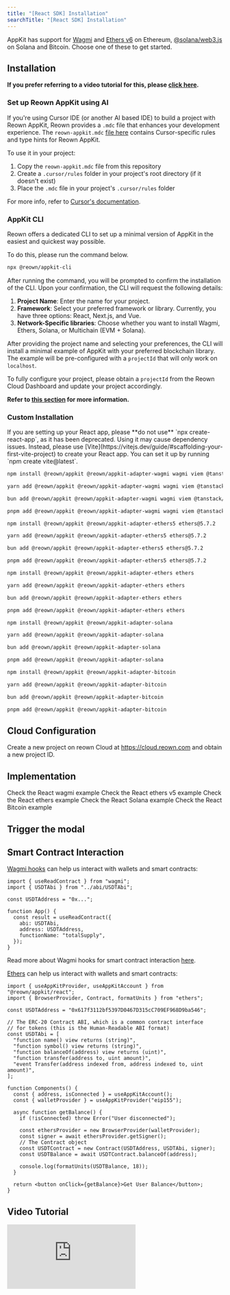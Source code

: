 ```yaml
---
title: "[React SDK] Installation"
searchTitle: "[React SDK] Installation"
---
```








AppKit has support for [Wagmi](https://wagmi.sh/) and [Ethers v6](https://docs.ethers.org/v6/) on Ethereum, [@solana/web3.js](https://solana-labs.github.io/solana-web3.js/) on Solana and Bitcoin.
Choose one of these to get started.

## Installation

**If you prefer referring to a video tutorial for this, please [click here](#video-tutorial).**

### Set up Reown AppKit using AI

If you're using Cursor IDE (or another AI based IDE) to build a project with Reown AppKit, Reown provides a `.mdc` file that enhances your development experience. The `reown-appkit.mdc` [file here](https://github.com/reown-com/reown-docs/blob/main/reown-appkit.mdc) contains Cursor-specific rules and type hints for Reown AppKit.

To use it in your project:

1. Copy the `reown-appkit.mdc` file from this repository
2. Create a `.cursor/rules` folder in your project's root directory (if it doesn't exist)
3. Place the `.mdc` file in your project's `.cursor/rules` folder

For more info, refer to [Cursor's documentation](https://docs.cursor.com/context/rules#project-rules).

### AppKit CLI

Reown offers a dedicated CLI to set up a minimal version of AppKit in the easiest and quickest way possible.

To do this, please run the command below.

```bash
npx @reown/appkit-cli
```

After running the command, you will be prompted to confirm the installation of the CLI. Upon your confirmation, the CLI will request the following details:

1. **Project Name**: Enter the name for your project.
2. **Framework**: Select your preferred framework or library. Currently, you have three options: React, Next.js, and Vue.
3. **Network-Specific libraries**: Choose whether you want to install Wagmi, Ethers, Solana, or Multichain (EVM + Solana).

After providing the project name and selecting your preferences, the CLI will install a minimal example of AppKit with your preferred blockchain library. The example will be pre-configured with a `projectId` that will only work on `localhost`.

To fully configure your project, please obtain a `projectId` from the Reown Cloud Dashboard and update your project accordingly.

**Refer to [this section](#cloud-configuration) for more information.**

### Custom Installation

<Warning>
  If you are setting up your React app, please **do not use** `npx
  create-react-app`, as it has been deprecated. Using it may cause dependency
  issues. Instead, please use
  [Vite](https://vitejs.dev/guide/#scaffolding-your-first-vite-project) to
  create your React app. You can set it up by running `npm create vite@latest`.
</Warning>

<Tabs>
<Tab title="Wagmi">

<CodeGroup>

```bash npm
npm install @reown/appkit @reown/appkit-adapter-wagmi wagmi viem @tanstack/react-query
```

```bash Yarn
yarn add @reown/appkit @reown/appkit-adapter-wagmi wagmi viem @tanstack/react-query
```

```bash Bun
bun add @reown/appkit @reown/appkit-adapter-wagmi wagmi viem @tanstack/react-query
```

```bash pnpm
pnpm add @reown/appkit @reown/appkit-adapter-wagmi wagmi viem @tanstack/react-query
```

</CodeGroup>

</Tab>
<Tab title="Ethers v5">

<CodeGroup>

```bash npm
npm install @reown/appkit @reown/appkit-adapter-ethers5 ethers@5.7.2
```

```bash Yarn
yarn add @reown/appkit @reown/appkit-adapter-ethers5 ethers@5.7.2
```

```bash Bun
bun add @reown/appkit @reown/appkit-adapter-ethers5 ethers@5.7.2
```

```bash pnpm
pnpm add @reown/appkit @reown/appkit-adapter-ethers5 ethers@5.7.2
```

</CodeGroup>

</Tab>
<Tab title="Ethers">

<CodeGroup>

```bash npm
npm install @reown/appkit @reown/appkit-adapter-ethers ethers
```

```bash Yarn
yarn add @reown/appkit @reown/appkit-adapter-ethers ethers
```

```bash Bun
bun add @reown/appkit @reown/appkit-adapter-ethers ethers
```

```bash pnpm
pnpm add @reown/appkit @reown/appkit-adapter-ethers ethers
```

</CodeGroup>

</Tab>
<Tab title="Solana">

<CodeGroup>

```bash npm
npm install @reown/appkit @reown/appkit-adapter-solana
```

```bash Yarn
yarn add @reown/appkit @reown/appkit-adapter-solana
```

```bash Bun
bun add @reown/appkit @reown/appkit-adapter-solana
```

```bash pnpm
pnpm add @reown/appkit @reown/appkit-adapter-solana
```

</CodeGroup>

</Tab>
<Tab title="Bitcoin">

<CodeGroup>

```bash npm
npm install @reown/appkit @reown/appkit-adapter-bitcoin
```

```bash Yarn
yarn add @reown/appkit @reown/appkit-adapter-bitcoin
```

```bash Bun
bun add @reown/appkit @reown/appkit-adapter-bitcoin
```

```bash pnpm
pnpm add @reown/appkit @reown/appkit-adapter-bitcoin
```

</CodeGroup>

</Tab>
</Tabs>

## Cloud Configuration

Create a new project on reown Cloud at https://cloud.reown.com and obtain a new project ID.

<CloudBanner />

## Implementation

<Tabs>
<Tab title="Wagmi">
<Card title="wagmi Example" icon="github" href="https://github.com/reown-com/appkit-web-examples/tree/main/react/react-wagmi">
Check the React wagmi example
</Card>

<WagmiImplementation />

</Tab>
<Tab title="Ethers v5">
<Card title="Ethers v5 Example" icon="github" href="https://github.com/reown-com/appkit-web-examples/tree/main/react/react-ethers5">
Check the React ethers v5 example
</Card>

<Ethers5Implementation />

</Tab>
<Tab title="Ethers">
<Card title="Ethers Example" icon="github" href="https://github.com/reown-com/appkit-web-examples/tree/main/react/react-ethers">
Check the React ethers example
</Card>

<EthersImplementation />

</Tab>
<Tab title="Solana">
<Card title="Solana Example" icon="github" href="https://github.com/reown-com/appkit-web-examples/tree/main/react/react-solana">
Check the React Solana example
</Card>

<SolanaImplementation />

</Tab>
<Tab title="Bitcoin">
<Card title="Bitcoin Example" icon="github" href="https://github.com/reown-com/appkit-web-examples/tree/main/react/react-bitcoin">
Check the React Bitcoin example
</Card>

<BitcoinImplementation />

</Tab>
</Tabs>

## Trigger the modal

<Tabs>
<Tab title="Wagmi">

<WagmiModal />

</Tab>
<Tab title="Ethers v5">

<Ethers5Modal />

</Tab>
<Tab title="Ethers">

<EthersModal />

</Tab>
<Tab title="Solana">

<SolanaModal />

</Tab>
<Tab title="Bitcoin">

<BitcoinModal />

</Tab>
</Tabs>

## Smart Contract Interaction

<Tabs>
<Tab title="Wagmi">

[Wagmi hooks](https://wagmi.sh/react/api/hooks/useReadContract) can help us interact with wallets and smart contracts:

```tsx
import { useReadContract } from "wagmi";
import { USDTAbi } from "../abi/USDTAbi";

const USDTAddress = "0x...";

function App() {
  const result = useReadContract({
    abi: USDTAbi,
    address: USDTAddress,
    functionName: "totalSupply",
  });
}
```

Read more about Wagmi hooks for smart contract interaction [here](https://wagmi.sh/react/hooks/useReadContract).

</Tab>
<Tab title="Ethers">

[Ethers](https://docs.ethers.org/v6/) can help us interact with wallets and smart contracts:

```tsx
import { useAppKitProvider, useAppKitAccount } from "@reown/appkit/react";
import { BrowserProvider, Contract, formatUnits } from "ethers";

const USDTAddress = "0x617f3112bf5397D0467D315cC709EF968D9ba546";

// The ERC-20 Contract ABI, which is a common contract interface
// for tokens (this is the Human-Readable ABI format)
const USDTAbi = [
  "function name() view returns (string)",
  "function symbol() view returns (string)",
  "function balanceOf(address) view returns (uint)",
  "function transfer(address to, uint amount)",
  "event Transfer(address indexed from, address indexed to, uint amount)",
];

function Components() {
  const { address, isConnected } = useAppKitAccount();
  const { walletProvider } = useAppKitProvider("eip155");

  async function getBalance() {
    if (!isConnected) throw Error("User disconnected");

    const ethersProvider = new BrowserProvider(walletProvider);
    const signer = await ethersProvider.getSigner();
    // The Contract object
    const USDTContract = new Contract(USDTAddress, USDTAbi, signer);
    const USDTBalance = await USDTContract.balanceOf(address);

    console.log(formatUnits(USDTBalance, 18));
  }

  return <button onClick={getBalance}>Get User Balance</button>;
}
```

</Tab>
<Tab title="Solana">
  <SolanaPrograms />
</Tab>

</Tabs>

## Video Tutorial

<div style={{ position: 'relative', width: '100%', paddingBottom: '56.25%', height: 0 }}>
  <iframe 
    style={{
      position: 'absolute',
      top: 0,
      left: 0,
      width: '100%',
      height: '100%',
      maxWidth: '560px',
      margin: '0 auto'
    }}
    src="https://www.youtube.com/embed/lxTGqXh7LiA?si=1MQMbtqQtM6KSfE0"
    title="YouTube video player"
    frameBorder="0"
    allow="accelerometer; autoplay; clipboard-write; encrypted-media; gyroscope; picture-in-picture; web-share"
    referrerPolicy="strict-origin-when-cross-origin"
    allowFullScreen
  />
</div>
